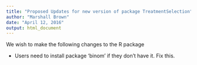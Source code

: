 ```yaml
---
title: "Proposed Updates for new version of package TreatmentSelection"
author: "Marshall Brown"
date: "April 12, 2016"
output: html_document
---
```


We wish to make the following changes to the R package 

 - Users need to install package 'binom' if they don't have it. Fix this. 